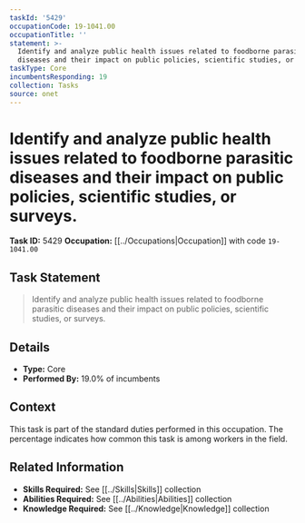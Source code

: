 ```yaml
---
taskId: '5429'
occupationCode: 19-1041.00
occupationTitle: ''
statement: >-
  Identify and analyze public health issues related to foodborne parasitic
  diseases and their impact on public policies, scientific studies, or surveys.
taskType: Core
incumbentsResponding: 19
collection: Tasks
source: onet
---
```

# Identify and analyze public health issues related to foodborne parasitic diseases and their impact on public policies, scientific studies, or surveys.

**Task ID:** 5429
**Occupation:** [[../Occupations|Occupation]] with code `19-1041.00`

## Task Statement

> Identify and analyze public health issues related to foodborne parasitic diseases and their impact on public policies, scientific studies, or surveys.

## Details

- **Type:** Core
- **Performed By:** 19.0% of incumbents

## Context

This task is part of the standard duties performed in this occupation. The percentage indicates how common this task is among workers in the field.

## Related Information

- **Skills Required:** See [[../Skills|Skills]] collection
- **Abilities Required:** See [[../Abilities|Abilities]] collection
- **Knowledge Required:** See [[../Knowledge|Knowledge]] collection
